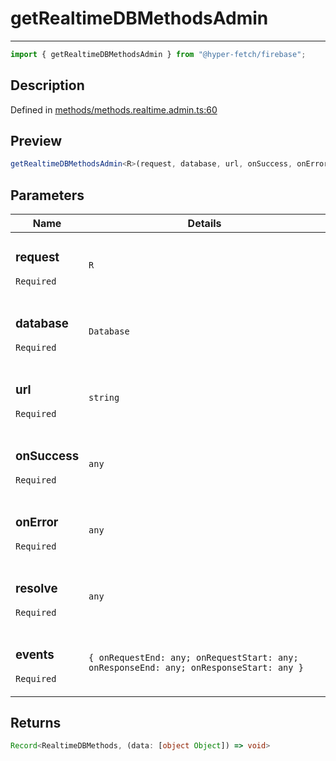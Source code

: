 # getRealtimeDBMethodsAdmin

<div class="api-docs__separator" data-reactroot="">

---

</div><div class="api-docs__import" data-reactroot="">

```ts
import { getRealtimeDBMethodsAdmin } from "@hyper-fetch/firebase";
```

</div><div class="api-docs__section">

## Description

</div><div class="api-docs__description"><span class="api-docs__do-not-parse">

</span></div><p class="api-docs__definition">

Defined in
[methods/methods.realtime.admin.ts:60](https://github.com/BetterTyped/hyper-fetch/blob/c3e2c45/packages/adapter-firebase/src/methods/methods.realtime.admin.ts#L60)

</p><div class="api-docs__section">

## Preview

</div><div class="api-docs__preview fn">

```ts
getRealtimeDBMethodsAdmin<R>(request, database, url, onSuccess, onError, resolve, events);
```

</div><div class="api-docs__section">

## Parameters

</div><div class="api-docs__parameters">
<table>
  <tr>
    <th>Name</th>
    <th>Details</th>
  </tr>
<thead>
</thead>
<tbody>
<tr param-data="docOrFields">
  <td class="api-docs__param-name required">

### request

`Required`

</td><td class="api-docs__param-type">

`R`

</td></tr><tr param-data="database"><td class="api-docs__param-name required">

### database

`Required`

</td><td class="api-docs__param-type">

`Database`

</td></tr><tr param-data="url"><td class="api-docs__param-name required">

### url

`Required`

</td><td class="api-docs__param-type">

`string`

</td></tr><tr param-data="onSuccess"><td class="api-docs__param-name required">

### onSuccess

`Required`

</td><td class="api-docs__param-type">

`any`

</td></tr><tr param-data="onError"><td class="api-docs__param-name required">

### onError

`Required`

</td><td class="api-docs__param-type">

`any`

</td></tr><tr param-data="resolve"><td class="api-docs__param-name required">

### resolve

`Required`

</td><td class="api-docs__param-type">

`any`

</td></tr><tr param-data="events"><td class="api-docs__param-name required">

### events

`Required`

</td><td class="api-docs__param-type">

`{ onRequestEnd: any; onRequestStart: any; onResponseEnd: any; onResponseStart: any }`

</td></tr></tbody></table></div><div class="api-docs__section">

## Returns

</div><div class="api-docs__returns">

```ts
Record<RealtimeDBMethods, (data: [object Object]) => void>
```

</div>
